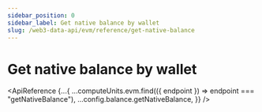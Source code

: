 ```yaml
---
sidebar_position: 0
sidebar_label: Get native balance by wallet
slug: /web3-data-api/evm/reference/get-native-balance
---
```



# Get native balance by wallet

<ApiReference
  {...{
    ...computeUnits.evm.find(({ endpoint }) => endpoint === "getNativeBalance"),
    ...config.balance.getNativeBalance,
  }}
/>
